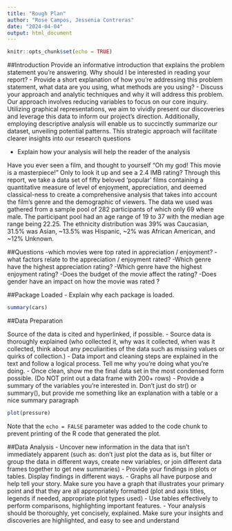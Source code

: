 ```yaml
---
title: "Rough Plan"
author: "Rose Campos, Jessenia Contreras"
date: "2024-04-04"
output: html_document
---
```


```r
knitr::opts_chunk$set(echo = TRUE)
```

##Introduction
Provide an informative introduction that explains the problem statement you’re answering. Why should I be interested in reading your
report?
- Provide a short explanation of how you’re addressing this problem statement, what data are you using, what methods are you using?
- Discuss your approach and analytic techniques and why it will address this problem.
Our approach involves reducing variables to focus on our core inquiry. Utilizing graphical representations, we aim to vividly present our discoveries and leverage this data to inform our project's direction. Additionally, employing descriptive analysis will enable us to succinctly summarize our dataset, unveiling potential patterns. This strategic approach will facilitate clearer insights into our research questions

- Explain how your analysis will help the reader of the analysis

Have you ever seen a film, and thought to yourself "Oh my god! This movie is a masterpiece!" Only to look it up and see a 2.4 IMB rating?
Through this report, we take a data set of fifty beloved 'popular' films containing a quantitative measure of level of enjoyment, appreciation, and deemed classical-ness to create a comprehensive analysis that takes into account the film's genre and the demographic of viewers. 
The data we used was gathered from a sample pool of 282 participants of which only 69 where male. The participant pool had an age range of 19 to 37 with the median age range being 22.25. The ethnicity distribution was 39% was Caucasian, 31.5% was Asian, ~13.5% was Hispanic, ~2% was African American, and ~12% Unknown.


##Questions
-which movies were top rated in appreciation / enjoyment?
-what factors relate to the appreciation / enjoyment rated?
-Which genre have the highest appreciation rating? 
-Which genre have the highest enjoyment rating? 
-Does the budget of the movie affect the rating?
-Does gender have an impact on how the movie was rated ?

##Package Loaded
- Explain why each package is loaded. 
```r
summary(cars)
```

##Data Preparation

Source of the data is cited and hyperlinked, if possible.
- Source data is thoroughly explained (who collected it, why was it collected, when was it collected, think about any peculiarities of the data
such as missing values or quirks of collection.)
- Data import and cleaning steps are explained in the text and follow a logical process. Tell me why you’re doing what you’re doing.
- Once clean, show me the final data set in the most condensed form possible. (Do NOT print out a data frame with 200+ rows)
- Provide a summary of the variables you’re interested in. Don’t just do str() or summary(), but provide me something like an explanation
with a table or a nice summary paragraph
```r
plot(pressure)
```

Note that the `echo = FALSE` parameter was added to the code chunk to prevent printing of the R code that generated the plot.

##Data Analysis
- Uncover new information in the data that isn’t immediately apparent (such as: don’t just plot the data as is, but filter or group the data in
different ways, create new variables, or join different data frames together to get new summaries)
- Provide your findings in plots or tables. Display findings in different ways.
- Graphs all have purpose and help tell your story. Make sure you have a graph that illustrates your primary point and that they are all
appropriately formatted (plot and axis titles, legends if needed, appropriate plot types used)
- Use tables effectively to perform comparisons, highlighting important features.
- Your analysis should be thoroughly, yet concisely, explained. Make sure your insights and discoveries are highlighted, and easy to see and
understand

